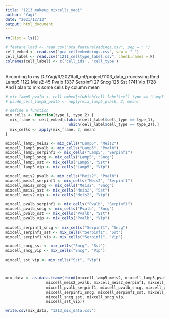 ```yaml
---
title: "1213_makeup_mixcells_yagi"
author: "Yagi"
date: "2021/12/13"
output: html_document
---
```


```r
rm(list = ls())

```

```r
# feature_load <- read.csv("pca_featureloadings.csv", sep = " ")
cell_embed <- read.csv("pca_cellembeddings.csv", sep = " ")
cell_label <- read.csv("1211_celltype_label.csv", check.names = F)
colnames(cell_label) <- c('cell_ids', 'cell_type')

```
\
According to my D:/Yagi/R/2021fall_ml/project/1103_data_processing.Rmd \
Lamp5 1122
Meis2 45
Pvalb 1337
Serpinf1 27
Sncg 125
Sst 1741
Vip 1728
\
And I plan to mix some cells by column mean
```r
# mix_lamp5_pvalb <- cell_embed[c(which(cell_label$cell_type == 'Lamp5'), which(cell_label$cell_type == "Pvalb")),]
# psudo_cell_lamp5_pvalb <- apply(mix_lamp5_pvalb, 2, mean)

# define a function
mix_cells <- function(type_1, type_2) {
  mix_frame <- cell_embed[c(which(cell_label$cell_type == type_1), 
                            which(cell_label$cell_type == type_2)),]
  mix_cells <- apply(mix_frame, 2, mean)
}

mixcell_lamp5_meis2 <- mix_cells("Lamp5", "Meis2")
mixcell_lamp5_pvalb <- mix_cells("Lamp5", "Pvalb")
mixcell_lamp5_serpinf1 <- mix_cells("Lamp5", "Serpinf1")
mixcell_lamp5_sncg <- mix_cells("Lamp5", "Sncg")
mixcell_lamp5_sst <- mix_cells("Lamp5", "Sst")
mixcell_lamp5_vip <- mix_cells("Lamp5", "Vip")

mixcell_meis2_pvalb <- mix_cells("Meis2", "Pvalb")
mixcell_meis2_serpinf1 <- mix_cells("Meis2", "Serpinf1")
mixcell_meis2_sncg <- mix_cells("Meis2", "Sncg")
mixcell_meis2_sst <- mix_cells("Meis2", "Sst")
mixcell_meis2_vip <- mix_cells("Meis2", "Vip")

mixcell_pvalb_serpinf1 <- mix_cells("Pvalb", "Serpinf1")
mixcell_pvalb_sncg <- mix_cells("Pvalb", "Sncg")
mixcell_pvalb_sst <- mix_cells("Pvalb", "Sst")
mixcell_pvalb_vip <- mix_cells("Pvalb", "Vip")

mixcell_serpinf1_sncg <- mix_cells("Serpinf1", "Sncg")
mixcell_serpinf1_sst <- mix_cells("Serpinf1", "Sst")
mixcell_serpinf1_vip <- mix_cells("Serpinf1", "Vip")

mixcell_sncg_sst <- mix_cells("Sncg", "Sst")
mixcell_sncg_vip <- mix_cells("Sncg", "Vip")

mixcell_sst_vip <- mix_cells("Sst", "Vip")




```



```r
mix_data <- as.data.frame(rbind(mixcell_lamp5_meis2, mixcell_lamp5_pvalb, mixcell_lamp5_serpinf1, mixcell_lamp5_sncg, mixcell_lamp5_sst, mixcell_lamp5_vip,
                  mixcell_meis2_pvalb, mixcell_meis2_serpinf1, mixcell_meis2_sncg, mixcell_meis2_sst, mixcell_meis2_vip,
                  mixcell_pvalb_serpinf1, mixcell_pvalb_sncg, mixcell_pvalb_sst, mixcell_pvalb_vip,
                  mixcell_serpinf1_sncg, mixcell_serpinf1_sst, mixcell_serpinf1_vip,
                  mixcell_sncg_sst, mixcell_sncg_vip,
                  mixcell_sst_vip))

write.csv(mix_data, "1213_mix_data.csv")

```




















